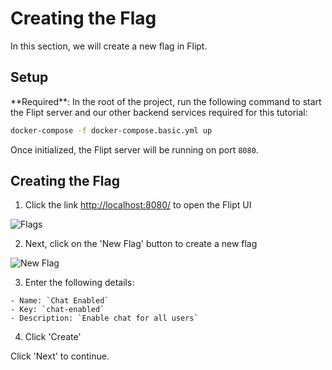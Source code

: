 
# Creating the Flag

In this section, we will create a new flag in Flipt.

## Setup

<Well>
**Required**: In the root of the project, run the following command to start the Flipt server and our other backend services required for this tutorial:

```bash
docker-compose -f docker-compose.basic.yml up
```

</Well>

Once initialized, the Flipt server will be running on port `8080`.

## Creating the Flag

1. Click the link [http://localhost:8080/](http://localhost:8080/) to open the Flipt UI

![Flags](/images/basic/flags.png)

2. Next, click on the 'New Flag' button to create a new flag

![New Flag](/images/basic/new-flag.png)

3. Enter the following details:

```
- Name: `Chat Enabled`
- Key: `chat-enabled`
- Description: `Enable chat for all users`
```

4. Click 'Create'

Click 'Next' to continue.
